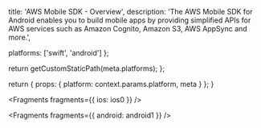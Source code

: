
  title: 'AWS Mobile SDK - Overview',
  description:
    'The AWS Mobile SDK for Android enables you to build mobile apps by providing simplified APIs for AWS services such as Amazon Cognito, Amazon S3, AWS AppSync and more.',

  platforms: ['swift', 'android']
};

  return getCustomStaticPath(meta.platforms);
};

  return {
    props: {
      platform: context.params.platform,
      meta
    }
  };
}



<Fragments fragments={{ ios: ios0 }} />


<Fragments fragments={{ android: android1 }} />
